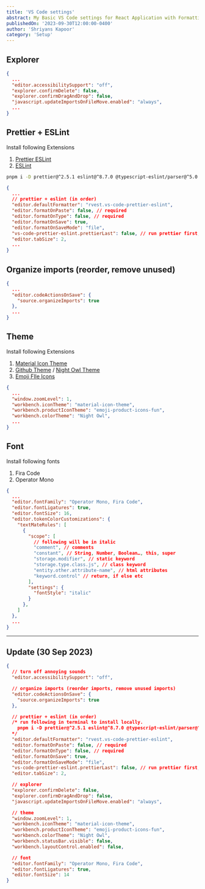 ```yaml
---
title: 'VS Code settings'
abstract: My Basic VS Code settings for React Application with Formatting and Linting, Font Ligatures, Organised imports and theming.
publishedOn: '2023-09-30T12:00:00-0400'
author: 'Shriyans Kapoor'
category: 'Setup'
---
```


## Explorer

```json
{
  ...
  "editor.accessibilitySupport": "off",
  "explorer.confirmDelete": false,
  "explorer.confirmDragAndDrop": false,
  "javascript.updateImportsOnFileMove.enabled": "always",
  ...
}
```

## Prettier + ESLint

Install following Extensions

1. [Prettier ESLint](https://marketplace.visualstudio.com/items?itemName=rvest.vs-code-prettier-eslint)
2. [ESLint](https://marketplace.visualstudio.com/items?itemName=dbaeumer.vscode-eslint)

```bash
pnpm i -D prettier@^2.5.1 eslint@^8.7.0 @typescript-eslint/parser@^5.0.1 typescript
```

```json
{
  ...
  // prettier + eslint (in order)
  "editor.defaultFormatter": "rvest.vs-code-prettier-eslint",
  "editor.formatOnPaste": false, // required
  "editor.formatOnType": false, // required
  "editor.formatOnSave": true,
  "editor.formatOnSaveMode": "file",
  "vs-code-prettier-eslint.prettierLast": false, // run prettier first,
  "editor.tabSize": 2,
  ...
}
```

## Organize imports (reorder, remove unused)

```json
{
  ...
  "editor.codeActionsOnSave": {
    "source.organizeImports": true
  },
  ...
}
```

## Theme

Install following Extensions

1. [Material Icon Theme](https://marketplace.visualstudio.com/items?itemName=PKief.material-icon-theme)
2. [Github Theme](https://marketplace.visualstudio.com/items?itemName=GitHub.github-vscode-theme) / [Night Owl Theme](https://marketplace.visualstudio.com/items?itemName=sdras.night-owl)
3. [Emoji FIle Icons](https://marketplace.visualstudio.com/items?itemName=mightbesimon.emoji-icons)

```json
{
  ...
  "window.zoomLevel": 1,
  "workbench.iconTheme": "material-icon-theme",
  "workbench.productIconTheme": "emoji-product-icons-fun",
  "workbench.colorTheme": "Night Owl",
  ...
}
```

## Font

Install following fonts

1. Fira Code
2. Operator Mono

```json
{
  ...
  "editor.fontFamily": "Operator Mono, Fira Code",
  "editor.fontLigatures": true,
  "editor.fontSize": 16,
  "editor.tokenColorCustomizations": {
    "textMateRules": [
      {
        "scope": [
          // following will be in italic
          "comment", // comments
          "constant", // String, Number, Boolean…, this, super
          "storage.modifier", // static keyword
          "storage.type.class.js", // class keyword
          "entity.other.attribute-name", // html attributes
          "keyword.control" // return, if else etc
        ],
        "settings": {
          "fontStyle": "italic"
        }
      },
    ]
  },
  ...
}
```

---

## Update (30 Sep 2023)

```json
{
  // turn off annoying sounds
  "editor.accessibilitySupport": "off",

  // organize imports (reorder imports, remove unused imports)
  "editor.codeActionsOnSave": {
    "source.organizeImports": true
  },

  // prettier + eslint (in order)
  /* run following in terminal to install locally. 
    pnpm i -D prettier@^2.5.1 eslint@^8.7.0 @typescript-eslint/parser@^5.0.1 typescript
  */
  "editor.defaultFormatter": "rvest.vs-code-prettier-eslint",
  "editor.formatOnPaste": false, // required
  "editor.formatOnType": false, // required
  "editor.formatOnSave": true,
  "editor.formatOnSaveMode": "file",
  "vs-code-prettier-eslint.prettierLast": false, // run prettier first,
  "editor.tabSize": 2,

  // explorer
  "explorer.confirmDelete": false,
  "explorer.confirmDragAndDrop": false,
  "javascript.updateImportsOnFileMove.enabled": "always",

  // theme
  "window.zoomLevel": 1,
  "workbench.iconTheme": "material-icon-theme",
  "workbench.productIconTheme": "emoji-product-icons-fun",
  "workbench.colorTheme": "Night Owl",
  "workbench.statusBar.visible": false,
  "workbench.layoutControl.enabled": false,

  // font
  "editor.fontFamily": "Operator Mono, Fira Code",
  "editor.fontLigatures": true,
  "editor.fontSize": 14
}
```
